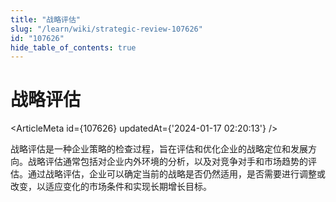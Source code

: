```yaml
---
title: "战略评估"
slug: "/learn/wiki/strategic-review-107626"
id: "107626"
hide_table_of_contents: true
---
```



# 战略评估

<ArticleMeta id={107626} updatedAt={'2024-01-17 02:20:13'} />
<div className='border-solid border-b border-t-0 my-4 border-[var(--ifm-color-gray-300)]' />

战略评估是一种企业策略的检查过程，旨在评估和优化企业的战略定位和发展方向。战略评估通常包括对企业内外环境的分析，以及对竞争对手和市场趋势的评估。通过战略评估，企业可以确定当前的战略是否仍然适用，是否需要进行调整或改变，以适应变化的市场条件和实现长期增长目标。
